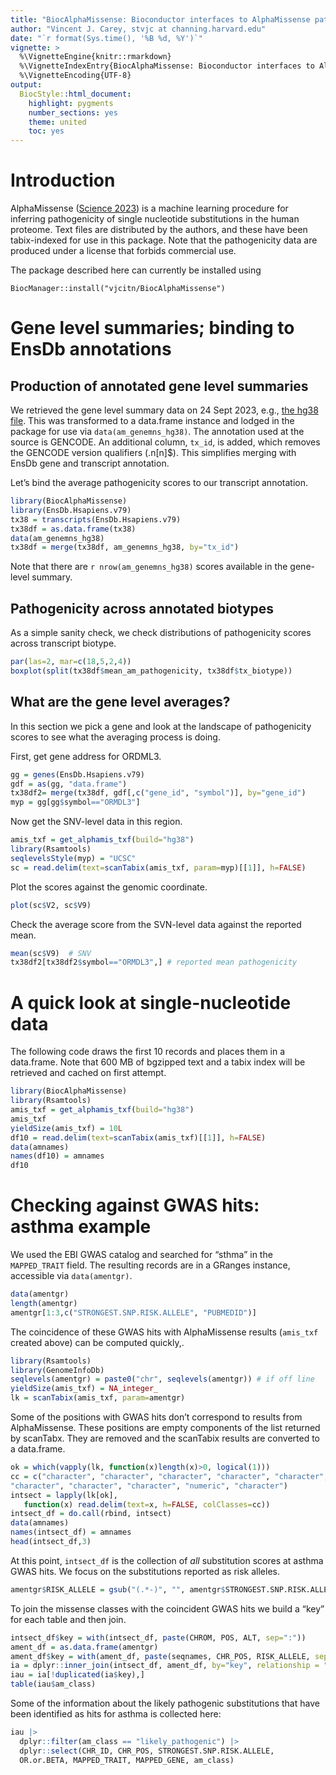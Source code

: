 ```yaml
---
title: "BiocAlphaMissense: Bioconductor interfaces to AlphaMissense pathogenicity findings"
author: "Vincent J. Carey, stvjc at channing.harvard.edu"
date: "`r format(Sys.time(), '%B %d, %Y')`"
vignette: >
  %\VignetteEngine{knitr::rmarkdown}
  %\VignetteIndexEntry{BiocAlphaMissense: Bioconductor interfaces to AlphaMissense pathogenicity findings}
  %\VignetteEncoding{UTF-8}
output:
  BiocStyle::html_document:
    highlight: pygments
    number_sections: yes
    theme: united
    toc: yes
---
```


# Introduction

AlphaMissense ([Science 2023](https://www.science.org/doi/epdf/10.1126/science.adg7492))
is a machine learning procedure for inferring pathogenicity of single nucleotide
substitutions in the human proteome.  Text files are distributed by
the authors, and these have been tabix-indexed for use in this
package.  Note that the pathogenicity data are produced under a
license that forbids commercial use.

The package described here can currently be installed using
```
BiocManager::install("vjcitn/BiocAlphaMissense")
```

# Gene level summaries; binding to EnsDb annotations

## Production of annotated gene level summaries

We retrieved the gene level summary data on 24 Sept 2023,
e.g., [the hg38 file](https://storage.googleapis.com/dm_alphamissense/AlphaMissense_gene_hg38.tsv.gz).  This was transformed to a data.frame instance and lodged in
the package for use via `data(am_genemns_hg38)`.  The annotation
used at the source is GENCODE.  An additional column, `tx_id`,
is added, which removes the GENCODE version qualifiers (.n[n]$).
This simplifies merging with EnsDb gene and transcript annotation.

Let's bind the average pathogenicity
scores to our transcript annotation.

```r
library(BiocAlphaMissense)
library(EnsDb.Hsapiens.v79)
tx38 = transcripts(EnsDb.Hsapiens.v79)
tx38df = as.data.frame(tx38)
data(am_genemns_hg38)
tx38df = merge(tx38df, am_genemns_hg38, by="tx_id")
```

Note that there are `r nrow(am_genemns_hg38)` scores
available in the gene-level summary.

## Pathogenicity across annotated biotypes

As a simple sanity check, we
check distributions of pathogenicity scores across transcript biotype.

```r
par(las=2, mar=c(18,5,2,4))
boxplot(split(tx38df$mean_am_pathogenicity, tx38df$tx_biotype))
```

## What are the gene level averages?

In this section we pick a gene and look at the landscape
of pathogenicity scores to see what the averaging
process is doing.

First, get gene address for ORDML3.

```r
gg = genes(EnsDb.Hsapiens.v79)
gdf = as(gg, "data.frame")
tx38df2= merge(tx38df, gdf[,c("gene_id", "symbol")], by="gene_id")
myp = gg[gg$symbol=="ORMDL3"]
```

Now get the SNV-level data in this region.

```r
amis_txf = get_alphamis_txf(build="hg38")
library(Rsamtools)
seqlevelsStyle(myp) = "UCSC"
sc = read.delim(text=scanTabix(amis_txf, param=myp)[[1]], h=FALSE)
```

Plot the scores against the genomic coordinate.
```r
plot(sc$V2, sc$V9)
```

Check the average score from the SVN-level data against the reported mean.

```r
mean(sc$V9)  # SNV
tx38df2[tx38df2$symbol=="ORMDL3",] # reported mean pathogenicity
```


# A quick look at single-nucleotide data

The following code draws the first 10 records and
places them in a data.frame.  Note that 600 MB of
bgzipped text and a tabix index will be retrieved
and cached on first attempt.

```r
library(BiocAlphaMissense)
library(Rsamtools)
amis_txf = get_alphamis_txf(build="hg38")
amis_txf
yieldSize(amis_txf) = 10L
df10 = read.delim(text=scanTabix(amis_txf)[[1]], h=FALSE)
data(amnames)
names(df10) = amnames
df10
```

# Checking against GWAS hits: asthma example

We used the EBI GWAS catalog and searched for "sthma"
in the `MAPPED_TRAIT` field.  The resulting
records are in a GRanges instance, accessible via `data(amentgr)`.

```r
data(amentgr)
length(amentgr)
amentgr[1:3,c("STRONGEST.SNP.RISK.ALLELE", "PUBMEDID")]
```

The coincidence of these GWAS hits with AlphaMissense
results (`amis_txf` created above) can be computed quickly,.

```r
library(Rsamtools)
library(GenomeInfoDb)
seqlevels(amentgr) = paste0("chr", seqlevels(amentgr)) # if off line
yieldSize(amis_txf) = NA_integer_
lk = scanTabix(amis_txf, param=amentgr)
```

Some of the positions with GWAS hits don't correspond to
results from AlphaMissense.  These positions are
empty components of the list returned by scanTabx.
They are removed and the scanTabix results are converted
to a data.frame.
```r
ok = which(vapply(lk, function(x)length(x)>0, logical(1)))
cc = c("character", "character", "character", "character", "character", 
"character", "character", "character", "numeric", "character")
intsect = lapply(lk[ok], 
   function(x) read.delim(text=x, h=FALSE, colClasses=cc))
intsect_df = do.call(rbind, intsect)
data(amnames)
names(intsect_df) = amnames
head(intsect_df,3)
```

At this point, `intsect_df` is the collection of _all_
substitution scores at asthma GWAS hits.
We focus on the substitutions reported as risk alleles.

```r
amentgr$RISK_ALLELE = gsub("(.*-)", "", amentgr$STRONGEST.SNP.RISK.ALLELE)
```

To join the missense classes with the coincident GWAS hits
we build a "key" for each table and then join.

```r
intsect_df$key = with(intsect_df, paste(CHROM, POS, ALT, sep=":"))
ament_df = as.data.frame(amentgr)
ament_df$key = with(ament_df, paste(seqnames, CHR_POS, RISK_ALLELE, sep=":"))
ia = dplyr::inner_join(intsect_df, ament_df, by="key", relationship = "many-to-many")
iau = ia[!duplicated(ia$key),]
table(iau$am_class)
```

Some of the information about the likely pathogenic substitutions
that have been identified as hits for asthma
is collected here:

```r
iau |> 
  dplyr::filter(am_class == "likely_pathogenic") |> 
  dplyr::select(CHR_ID, CHR_POS, STRONGEST.SNP.RISK.ALLELE, 
  OR.or.BETA, MAPPED_TRAIT, MAPPED_GENE, am_class)
```

